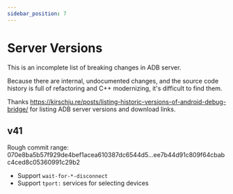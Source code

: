 ---
sidebar_position: 7
---

# Server Versions

This is an incomplete list of breaking changes in ADB server.

Because there are internal, undocumented changes, and the source code history is full of refactoring and C++ modernizing, it's difficult to find them.

Thanks https://kirschju.re/posts/listing-historic-versions-of-android-debug-bridge/ for listing ADB server versions and download links.

## v41

Rough commit range: 070e8ba5b57f929de4bef1acea610387dc6544d5...ee7b44d91c809f64cbabc4ced8c05360991c29b2

* Support `wait-for-*-disconnect`
* Support `tport:` services for selecting devices
